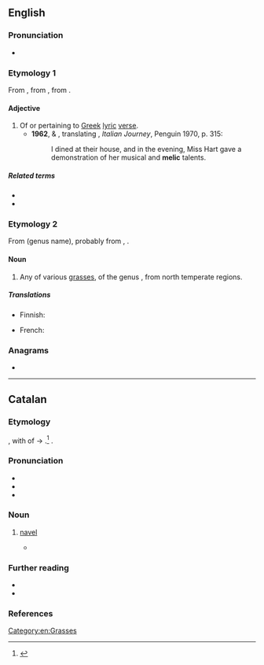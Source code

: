 ==English==
===Pronunciation===
*{{a|UK|US}} {{IPA|en|/ˈmɛlɪk/}}

===Etymology 1===
From {{der|en|la|melicus}}, from {{der|en|grc-koi|μελικός}}, from {{der|en|grc|μέλος||song, lyric}}.

====Adjective====
{{en-adj}}

# Of or pertaining to [[Greek]] [[lyric]] [[verse]]. {{defdate|from 17th c.}}
#*'''1962''', {{w|WH Auden}} & {{w|Elizabeth Mayer}}, translating {{w|JW Goethe}}, ''Italian Journey'', Penguin 1970, p. 315:
#*:I dined at their house, and in the evening, Miss Hart gave a demonstration of her musical and '''melic''' {{transterm|de|melischen}} talents.

=====Related terms=====
* {{l|en|melody}}
* {{l|en|melos}}

===Etymology 2===
From {{der|en|mul|Melica}} (genus name), probably from {{der|en|it|melica}}, {{m|it|meliga||sorghum, millet}}.

====Noun====
{{en-noun}}

# Any of various [[grass]]es, of the genus {{taxlink|Melica|genus|noshow=1}}, from north temperate regions. {{defdate|from 18th c.}}

=====Translations=====
{{trans-top|grass}}
* Finnish: {{t+|fi|helmikkä}}
{{trans-mid}}
* French: {{t+|fr|mélique}}
{{trans-bottom}}

===Anagrams===
* {{anagrams|en|a=ceilm|clime}}

[[Category:en:Grasses]]

----

==Catalan==

===Etymology===
{{inh|ca|la|umbilīcus}}, with {{glossary|rebracketing}} of {{m|ca||l'omelic}} → {{m|ca||lo melic}}.<ref>{{R:GDLC}}</ref> {{doublet|ca|llombrígol}}.

===Pronunciation===
* {{ca-IPA}}
* {{audio|ca|LL-Q7026 (cat)-Unjoanqualsevol-melic.wav|Audio}}
* {{rhymes|ca|ik}}

===Noun===
{{ca-noun|m}}

# [[navel]]
#: {{syn|ca|llombrígol}}
#* {{RQ:Sanchez Pell freda | chapter = 13 | passage = Sovint em girava i una catifa de caps s'acumulava a l'alçada del meu '''melic'''. | translation = Often I turned around and a carpet of heads gathered at the height of my '''navel'''.}}

===Further reading===
* {{R:DCVB}}
* {{R:GDLC}}

===References===
<references/>